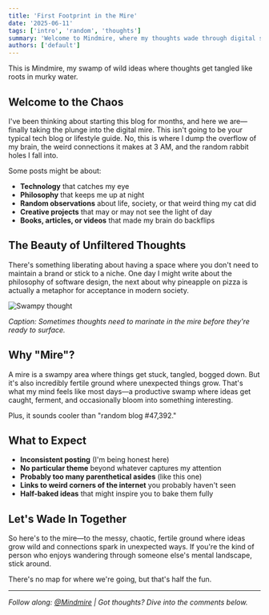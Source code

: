 ```yaml
---
title: 'First Footprint in the Mire'
date: '2025-06-11'
tags: ['intro', 'random', 'thoughts']
summary: 'Welcome to Mindmire, where my thoughts wade through digital swamps and random ideas bubble up from the depths.'
authors: ['default']
---
```


This is Mindmire, my swamp of wild ideas where thoughts get tangled like roots in murky water.

## Welcome to the Chaos

I've been thinking about starting this blog for months, and here we are—finally taking the plunge into the digital mire. This isn't going to be your typical tech blog or lifestyle guide. No, this is where I dump the overflow of my brain, the weird connections it makes at 3 AM, and the random rabbit holes I fall into.

Some posts might be about:

- **Technology** that catches my eye
- **Philosophy** that keeps me up at night
- **Random observations** about life, society, or that weird thing my cat did
- **Creative projects** that may or may not see the light of day
- **Books, articles, or videos** that made my brain do backflips

## The Beauty of Unfiltered Thoughts

There's something liberating about having a space where you don't need to maintain a brand or stick to a niche. One day I might write about the philosophy of software design, the next about why pineapple on pizza is actually a metaphor for acceptance in modern society.

![Swampy thought](/static/images/mire-example.jpg)

_Caption: Sometimes thoughts need to marinate in the mire before they're ready to surface._

## Why "Mire"?

A mire is a swampy area where things get stuck, tangled, bogged down. But it's also incredibly fertile ground where unexpected things grow. That's what my mind feels like most days—a productive swamp where ideas get caught, ferment, and occasionally bloom into something interesting.

Plus, it sounds cooler than "random blog #47,392."

## What to Expect

- **Inconsistent posting** (I'm being honest here)
- **No particular theme** beyond whatever captures my attention
- **Probably too many parenthetical asides** (like this one)
- **Links to weird corners of the internet** you probably haven't seen
- **Half-baked ideas** that might inspire you to bake them fully

## Let's Wade In Together

So here's to the mire—to the messy, chaotic, fertile ground where ideas grow wild and connections spark in unexpected ways. If you're the kind of person who enjoys wandering through someone else's mental landscape, stick around.

There's no map for where we're going, but that's half the fun.

---

_Follow along: [@Mindmire](https://twitter.com/Mindmire) | Got thoughts? Dive into the comments below._
